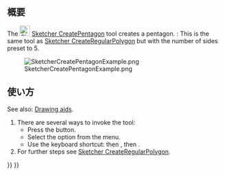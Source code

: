 <languages/>

{{Docnav/ja
|[[Sketcher_CreateSquare/ja|正方形]]
|[[Sketcher_CreateHexagon/ja|正六角形]]
|[[Sketcher_Workbench/ja|スケッチャー]]
|IconL=Sketcher_CreateSquare.svg
|IconR=Sketcher_CreateHexagon.svg
|IconC=Workbench_Sketcher.svg
}}

{{GuiCommand/ja
|Name=Sketcher CreatePentagon
|Name/ja=スケッチャー・正五角形
|MenuLocation=スケッチ → スケッチャージオメトリー → 正五角形
|Workbenches=[[Sketcher_Workbench/ja|スケッチャー]]
|Shortcut={{KEY|G}} {{KEY|P}} {{KEY|5}}
|Version=0.15
|SeeAlso=[[Sketcher_CreateRegularPolygon/ja|スケッチャー・正多角形]]
}}

<span id="Description"></span>
== 概要 ==

The [[Image:Sketcher_CreatePentagon.svg|24px]] [[Sketcher_CreatePentagon|Sketcher CreatePentagon]] tool creates a pentagon. {{Version|1.0}}: This is the same tool as [[Sketcher_CreateRegularPolygon|Sketcher CreateRegularPolygon]] but with the number of sides preset to 5.

[[Image:SketcherCreatePentagonExample.png‎]]

<span id="Usage"></span>
== 使い方 ==

See also: [[Sketcher_Workbench#Drawing_aids|Drawing aids]].

# There are several ways to invoke the tool:
#* Press the {{Button|[[Image:Sketcher_CreatePentagon.svg|16px]] [[Sketcher_CreatePentagon|Pentagon]]}} button.
#* Select the {{MenuCommand|Sketcher → Sketcher geometries → [[Image:Sketcher_CreatePentagon.svg|16px]] Create pentagon}} option from the menu.
#* Use the keyboard shortcut: {{KEY|G}} then {{KEY|P}}, then {{KEY|5}}.
# For further steps see [[Sketcher_CreateRegularPolygon#Usage|Sketcher CreateRegularPolygon]].


{{Docnav/ja
|[[Sketcher_CreateSquare/ja|正方形]]
|[[Sketcher_CreateHexagon/ja|正六角形]]
|[[Sketcher_Workbench/ja|スケッチャー]]
|IconL=Sketcher_CreateSquare.svg
|IconR=Sketcher_CreateHexagon.svg
|IconC=Workbench_Sketcher.svg
}}

{{Sketcher Tools navi{{#translation:}}}}
{{Userdocnavi{{#translation:}}}}